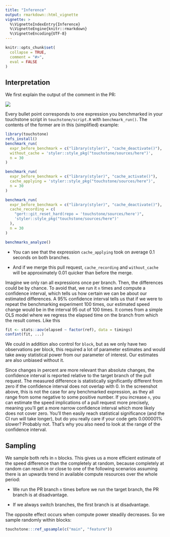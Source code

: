 ```yaml
---
title: "Inference"
output: rmarkdown::html_vignette
vignette: >
  %\VignetteIndexEntry{Inference}
  %\VignetteEngine{knitr::rmarkdown}
  %\VignetteEncoding{UTF-8}
---
```


```r
knitr::opts_chunk$set(
  collapse = TRUE,
  comment = "#>",
  eval = FALSE
)
```

## Interpretation

We first explain the output of the comment in the PR:

![](../man/figures/screenshot-pr-comment.png)

Every bullet point corresponds to one expression you benchmarked in your
touchstone script in `touchstone/script.R` with `benchmark_run()`. The
contents of the former are in this (simplified) example:

```r
library(touchstone)
refs_install()
benchmark_run(
  expr_before_benchmark = c("library(styler)", "cache_deactivate()"),
  without_cache = 'styler::style_pkg("touchstone/sources/here")',
  n = 30
)

benchmark_run(
  expr_before_benchmark = c("library(styler)", "cache_activate()"),
  cache_applying = 'styler::style_pkg("touchstone/sources/here")',
  n = 30
)

benchmark_run(
  expr_before_benchmark = c("library(styler)", "cache_deactivate()"),
  cache_recording = c(
    "gert::git_reset_hard(repo = 'touchstone/sources/here')",
    'styler::style_pkg("touchstone/sources/here")'
  ),
  n = 30
)

benchmarks_analyze()
```

* You can see that the expression `cache_applying` took on average 0.1 seconds
  on both branches.

* And if we merge this pull request, `cache_recording` and `without_cache` will
  be approximately 0.01 quicker than before the merge.

Imagine we only ran all expressions once per branch. Then, the differences could
be by chance. To avoid that, we run it `n` times and compute a confidence
interval, which tells us how certain we can be about our estimated differences.
A 95% confidence interval tells us that if we were to repeat the benchmarking
experiment 100 times, our estimated speed change would be in the interval 95 out
of 100 times. It comes from a simple OLS model where we regress the elapsed time
on the branch from which the result comes. Like this

```r
fit <- stats::aov(elapsed ~ factor(ref), data = timings)
confint(fit, ...)
```

We could in addition also control for `block`, but as we only have two 
observations per block, this required a lot of parameter estimates and would take
away statistical power from our parameter of interest. Our estimates are also 
unbiased without it.


Since changes in percent are more relevant than absolute changes, the confidence
interval is reported relative to the target branch of the pull request. The
measured difference is statistically significantly different from zero if the
confidence interval does not overlap with 0. In the screenshot above, this is
not the case for any benchmarked expression, as they all range from some
negative to some positive number. If you increase `n`, you can estimate the
speed implications of a pull request more precisely, meaning you'll get a more
narrow confidence interval which more likely does not cover zero. You'll then
easily reach statistical significance (and the CI run will take longer), but do
you really care if your code gets 0.000001% slower? Probably not. That's why you
also need to look at the range of the confidence interval.

## Sampling

We sample both refs in `n` blocks. This gives us a more efficient estimate of
the speed difference than the completely at random, because completely at random
can result in or close to one of the following scenarios assuming there is an
upwards trend in available compute resources over the whole period:

* We run the PR branch `n` times before we run the target branch, the PR branch
  is at disadvantage.

* If we always switch branches, the first branch is at disadvantage.

The opposite effect occurs when compute power steadily decreases. So we sample
randomly within blocks:

```r
touchstone:::ref_upsample(c("main", "feature"))
```
